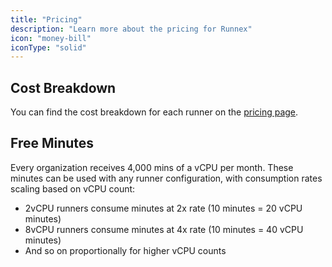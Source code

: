 ```yaml
---
title: "Pricing"
description: "Learn more about the pricing for Runnex"
icon: "money-bill"
iconType: "solid"
---
```


## Cost Breakdown

You can find the cost breakdown for each runner on the [pricing
page](https://runnex.dev/pricing).

## Free Minutes

Every organization receives 4,000 mins of a vCPU per month. These minutes can be
used with any runner configuration, with consumption rates scaling based on vCPU
count:

- 2vCPU runners consume minutes at 2x rate (10 minutes = 20 vCPU minutes)
- 8vCPU runners consume minutes at 4x rate (10 minutes = 40 vCPU minutes)
- And so on proportionally for higher vCPU counts

